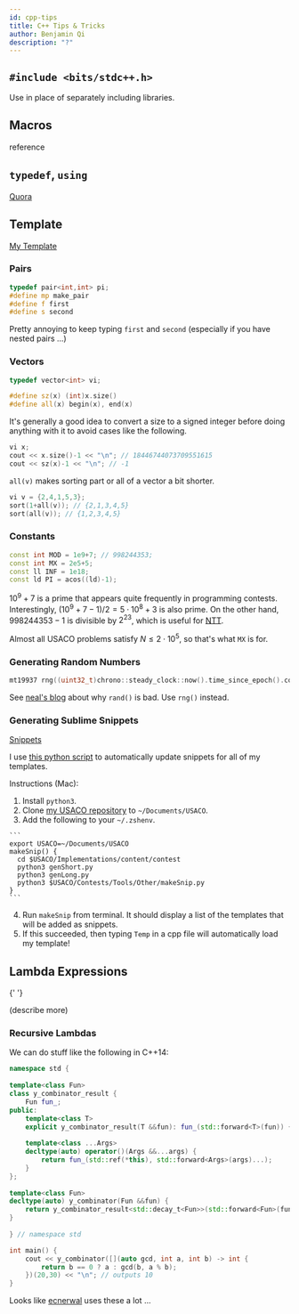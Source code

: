 ```yaml
---
id: cpp-tips
title: C++ Tips & Tricks
author: Benjamin Qi
description: "?"
---
```


## `#include <bits/stdc++.h>`

Use in place of separately including libraries.

<resources>
  <resource source="CPH" title="1.1 - C++ Code Template" starred></resource>
  <resource source="GFG" title="GFG - <bits/stdc++.h>" url="bitsstdc-h-c"> </resource>
</resources>

## Macros

<resources>
  <resource source="CPH" title="1.4 - Shortening Code" starred></resource>
  <resource source="GFG" url="cc-preprocessors" title="Macros"></resource>
  <resource
    source="GCC"
    url="https://gcc.gnu.org/onlinedocs/cpp/Macros.html"
    title="Online Docs - Macros"
  >
    reference
  </resource>
</resources>

## `typedef`, `using`

[Quora](https://www.quora.com/What-is-the-difference-between-typedef-and-using-in-C++)

## Template

[My Template](https://github.com/bqi343/USACO/blob/master/Implementations/content/contest/template.cpp)

### Pairs

```cpp
typedef pair<int,int> pi;
#define mp make_pair
#define f first
#define s second
```

Pretty annoying to keep typing `first` and `second` (especially if you have nested pairs ...)

### Vectors

```cpp
typedef vector<int> vi;

#define sz(x) (int)x.size()
#define all(x) begin(x), end(x)
```

It's generally a good idea to convert a size to a signed integer before doing anything with it to avoid cases like the following.

```cpp
vi x;
cout << x.size()-1 << "\n"; // 18446744073709551615
cout << sz(x)-1 << "\n"; // -1
```

`all(v)` makes sorting part or all of a vector a bit shorter.

```cpp
vi v = {2,4,1,5,3};
sort(1+all(v)); // {2,1,3,4,5}
sort(all(v)); // {1,2,3,4,5}
```

### Constants

```cpp
const int MOD = 1e9+7; // 998244353;
const int MX = 2e5+5;
const ll INF = 1e18;
const ld PI = acos((ld)-1);
```

$10^9+7$ is a prime that appears quite frequently in programming contests. Interestingly, $(10^9+7-1)/2=5\cdot 10^8+3$ is also prime. On the other hand, $998244353-1$ is divisible by $2^{23}$, which is useful for [NTT](<https://en.wikipedia.org/wiki/Discrete_Fourier_transform_(general)#Number-theoretic_transform>).

Almost all USACO problems satisfy $N\le 2\cdot 10^5$, so that's what `MX` is for.

### Generating Random Numbers

```cpp
mt19937 rng((uint32_t)chrono::steady_clock::now().time_since_epoch().count());
```

See [neal's blog](https://codeforces.com/blog/entry/61587) about why `rand()` is bad. Use `rng()` instead.

### Generating Sublime Snippets

[Snippets](https://www.granneman.com/webdev/editors/sublime-text/top-features-of-sublime-text/quickly-insert-text-and-code-with-sublime-text-snippets)

I use [this python script](https://github.com/bqi343/USACO/blob/master/Contests/Tools/Other/makeSnip.py) to automatically update snippets for all of my templates.

Instructions (Mac):

  1. Install `python3`.
  2. Clone [my USACO repository](https://github.com/bqi343/USACO) to  `~/Documents/USACO`.
  3. Add the following to your `~/.zshenv`.

    ```
    export USACO=~/Documents/USACO
    makeSnip() {
      cd $USACO/Implementations/content/contest
      python3 genShort.py
      python3 genLong.py
      python3 $USACO/Contests/Tools/Other/makeSnip.py
    }
    ```

  4. Run `makeSnip` from terminal. It should display a list of the templates that will be added as snippets.
  5. If this succeeded, then typing `Temp` in a cpp file will automatically load my template!


## Lambda Expressions

<resources>
  <resource
    source="GFG"
    url="lambda-expression-in-c"
    title="Lambda Expressions in C++"
  >
    {' '}
  </resource>
</resources>

(describe more)

### Recursive Lambdas

<resources>
  <resource source="open-std" url="http://www.open-std.org/jtc1/sc22/wg21/docs/papers/2016/p0200r0.html" title="Y Combinator Proposal" starred> </resource>  
  <resource source="RIP Tutorial" url="https://riptutorial.com/cplusplus/example/8508/recursive-lambdas" title="Recursive Lambdas"> </resource>
</resources>

We can do stuff like the following in C++14:

```cpp
namespace std {
 
template<class Fun>
class y_combinator_result {
	Fun fun_;
public:
	template<class T>
	explicit y_combinator_result(T &&fun): fun_(std::forward<T>(fun)) {}
 
	template<class ...Args>
	decltype(auto) operator()(Args &&...args) {
		return fun_(std::ref(*this), std::forward<Args>(args)...);
	}
};
 
template<class Fun>
decltype(auto) y_combinator(Fun &&fun) {
	return y_combinator_result<std::decay_t<Fun>>(std::forward<Fun>(fun));
}
 
} // namespace std

int main() {
	cout << y_combinator([](auto gcd, int a, int b) -> int {
		return b == 0 ? a : gcd(b, a % b);
	})(20,30) << "\n"; // outputs 10
}
```

Looks like [ecnerwal](https://codeforces.com/contest/1375/submission/86008510) uses these a lot ...


<!-- 

<InputOutput />

<LanguageSection>

<CPPSection>

<DebuggingCpp />
<ShortenCpp />

</CPPSection>

<JavaSection />
<PythonSection />

</LanguageSection> -->